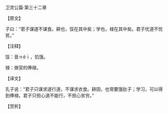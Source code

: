 

卫灵公篇·第三十二章

【原文】

子曰：“君子谋道不谋食。耕也，馁在其中矣；学也，禄在其中矣。君子忧道不忧贫。”

【注释】

馁：音ｎěｉ，饥饿。

禄：做官的俸禄。

【译文】

孔子说：“君子只谋求道行道，不谋求衣食。耕田，也常要饿肚子；学习，可以得到俸禄。君子只担心道不能行，不担心贫穷。”

【赏析】

